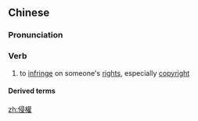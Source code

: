 {{also|侵权}}
==Chinese==
{{zh-forms|s=侵权}}

===Pronunciation===
{{zh-pron
|m=qīnquán
|c=cam1 kyun4
|cat=v
}}

===Verb===
{{zh-verb}}

# to [[infringe]] on someone's [[right]]s, especially [[copyright]]

====Derived terms====
{{zh-der|侵權行為}}

[[zh:侵權]]